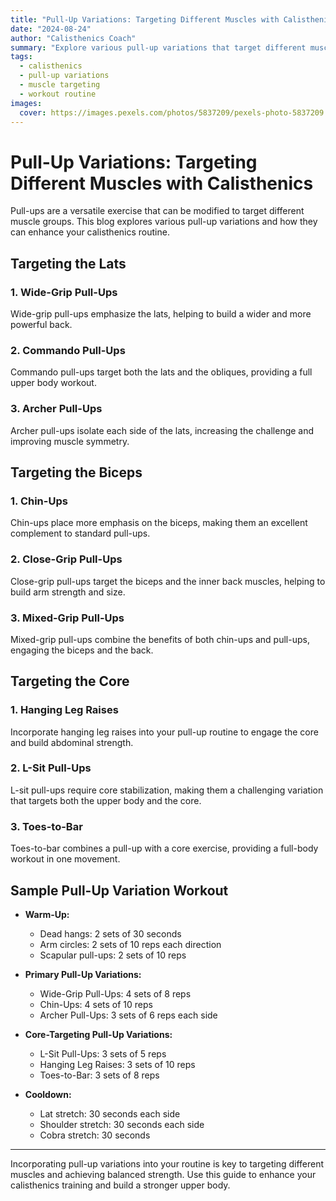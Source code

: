 ```yaml
---
title: "Pull-Up Variations: Targeting Different Muscles with Calisthenics"
date: "2024-08-24"
author: "Calisthenics Coach"
summary: "Explore various pull-up variations that target different muscle groups, enhancing your calisthenics routine and building a stronger upper body."
tags:
  - calisthenics
  - pull-up variations
  - muscle targeting
  - workout routine
images:
  cover: https://images.pexels.com/photos/5837209/pexels-photo-5837209.jpeg?auto=compress&cs=tinysrgb&w=800
---
```


# Pull-Up Variations: Targeting Different Muscles with Calisthenics

Pull-ups are a versatile exercise that can be modified to target different muscle groups. This blog explores various pull-up variations and how they can enhance your calisthenics routine.

## Targeting the Lats

### 1. **Wide-Grip Pull-Ups**

Wide-grip pull-ups emphasize the lats, helping to build a wider and more powerful back.

### 2. **Commando Pull-Ups**

Commando pull-ups target both the lats and the obliques, providing a full upper body workout.

### 3. **Archer Pull-Ups**

Archer pull-ups isolate each side of the lats, increasing the challenge and improving muscle symmetry.

## Targeting the Biceps

### 1. **Chin-Ups**

Chin-ups place more emphasis on the biceps, making them an excellent complement to standard pull-ups.

### 2. **Close-Grip Pull-Ups**

Close-grip pull-ups target the biceps and the inner back muscles, helping to build arm strength and size.

### 3. **Mixed-Grip Pull-Ups**

Mixed-grip pull-ups combine the benefits of both chin-ups and pull-ups, engaging the biceps and the back.

## Targeting the Core

### 1. **Hanging Leg Raises**

Incorporate hanging leg raises into your pull-up routine to engage the core and build abdominal strength.

### 2. **L-Sit Pull-Ups**

L-sit pull-ups require core stabilization, making them a challenging variation that targets both the upper body and the core.

### 3. **Toes-to-Bar**

Toes-to-bar combines a pull-up with a core exercise, providing a full-body workout in one movement.

## Sample Pull-Up Variation Workout

- **Warm-Up:**
  - Dead hangs: 2 sets of 30 seconds
  - Arm circles: 2 sets of 10 reps each direction
  - Scapular pull-ups: 2 sets of 10 reps

- **Primary Pull-Up Variations:**
  - Wide-Grip Pull-Ups: 4 sets of 8 reps
  - Chin-Ups: 4 sets of 10 reps
  - Archer Pull-Ups: 3 sets of 6 reps each side

- **Core-Targeting Pull-Up Variations:**
  - L-Sit Pull-Ups: 3 sets of 5 reps
  - Hanging Leg Raises: 3 sets of 10 reps
  - Toes-to-Bar: 3 sets of 8 reps

- **Cooldown:**
  - Lat stretch: 30 seconds each side
  - Shoulder stretch: 30 seconds each side
  - Cobra stretch: 30 seconds

---

Incorporating pull-up variations into your routine is key to targeting different muscles and achieving balanced strength. Use this guide to enhance your calisthenics training and build a stronger upper body.

